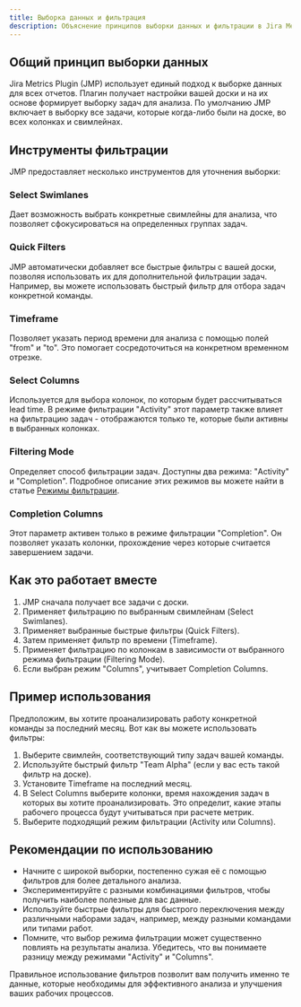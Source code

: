 ```yaml
---
title: Выборка данных и фильтрация
description: Объяснение принципов выборки данных и фильтрации в Jira Metrics Plugin.
---
```


## Общий принцип выборки данных

Jira Metrics Plugin (JMP) использует единый подход к выборке данных для всех отчетов. Плагин получает настройки вашей доски и на их основе формирует выборку задач для анализа. По умолчанию JMP включает в выборку все задачи, которые когда-либо были на доске, во всех колонках и свимлейнах.

## Инструменты фильтрации

JMP предоставляет несколько инструментов для уточнения выборки:

### Select Swimlanes

Дает возможность выбрать конкретные свимлейны для анализа, что позволяет сфокусироваться на определенных группах задач.

### Quick Filters

JMP автоматически добавляет все быстрые фильтры с вашей доски, позволяя использовать их для дополнительной фильтрации задач. Например, вы можете использовать быстрый фильтр для отбора задач конкретной команды.

### Timeframe

Позволяет указать период времени для анализа с помощью полей "from" и "to". Это помогает сосредоточиться на конкретном временном отрезке.

### Select Columns

Используется для выбора колонок, по которым будет рассчитываться lead time. В режиме фильтрации "Activity" этот параметр также влияет на фильтрацию задач - отображаются только те, которые были активны в выбранных колонках.

### Filtering Mode

Определяет способ фильтрации задач. Доступны два режима: "Activity" и "Completion". Подробное описание этих режимов вы можете найти в статье [Режимы фильтрации](/ru/docs/core-concepts/filtering-modes).

### Completion Columns

Этот параметр активен только в режиме фильтрации "Completion". Он позволяет указать колонки, прохождение через которые считается завершением задачи.

## Как это работает вместе

1. JMP сначала получает все задачи с доски.
2. Применяет фильтрацию по выбранным свимлейнам (Select Swimlanes).
3. Применяет выбранные быстрые фильтры (Quick Filters).
4. Затем применяет фильтр по времени (Timeframe).
5. Применяет фильтрацию по колонкам в зависимости от выбранного режима фильтрации (Filtering Mode).
6. Если выбран режим "Columns", учитывает Completion Columns.

## Пример использования

Предположим, вы хотите проанализировать работу конкретной команды за последний месяц. Вот как вы можете использовать фильтры:

1. Выберите свимлейн, соответствующий типу задач вашей команды.
2. Используйте быстрый фильтр "Team Alpha" (если у вас есть такой фильтр на доске).
3. Установите Timeframe на последний месяц.
4. В Select Columns выберите колонки, время нахождения задач в которых вы хотите проанализировать. Это определит, какие этапы рабочего процесса будут учитываться при расчете метрик.
5. Выберите подходящий режим фильтрации (Activity или Columns).

## Рекомендации по использованию

- Начните с широкой выборки, постепенно сужая её с помощью фильтров для более детального анализа.
- Экспериментируйте с разными комбинациями фильтров, чтобы получить наиболее полезные для вас данные.
- Используйте быстрые фильтры для быстрого переключения между различными наборами задач, например, между разными командами или типами работ.
- Помните, что выбор режима фильтрации может существенно повлиять на результаты анализа. Убедитесь, что вы понимаете разницу между режимами "Activity" и "Columns".

Правильное использование фильтров позволит вам получить именно те данные, которые необходимы для эффективного анализа и улучшения ваших рабочих процессов.
